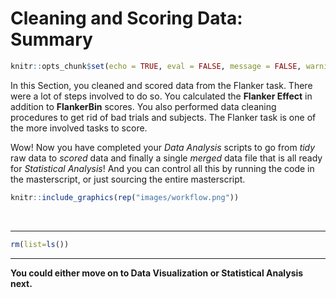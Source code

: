 # Cleaning and Scoring Data: Summary {-}

<link rel="stylesheet" href="https://use.fontawesome.com/releases/v5.8.1/css/all.css" integrity="sha384-50oBUHEmvpQ+1lW4y57PTFmhCaXp0ML5d60M1M7uH2+nqUivzIebhndOJK28anvf" crossorigin="anonymous">

```r
knitr::opts_chunk$set(echo = TRUE, eval = FALSE, message = FALSE, warning = FALSE)
```

In this Section, you cleaned and scored data from the Flanker task. There were a lot of steps involved to do so. You calculated the **Flanker Effect** in addition to **FlankerBin** scores. You also performed data cleaning procedures to get rid of bad trials and subjects. The Flanker task is one of the more involved tasks to score. 

Wow! Now you have completed your *Data Analysis* scripts to go from *tidy* raw data to *scored* data and finally a single *merged* data file that is all ready for *Statistical Analysis*! And you can control all this by running the code in the masterscript, or just sourcing the entire masterscript.

```r
knitr::include_graphics(rep("images/workflow.png"))
```


<br>



********

```r
rm(list=ls())
```

********

**You could either move on to Data Visualization or Statistical Analysis next.**
